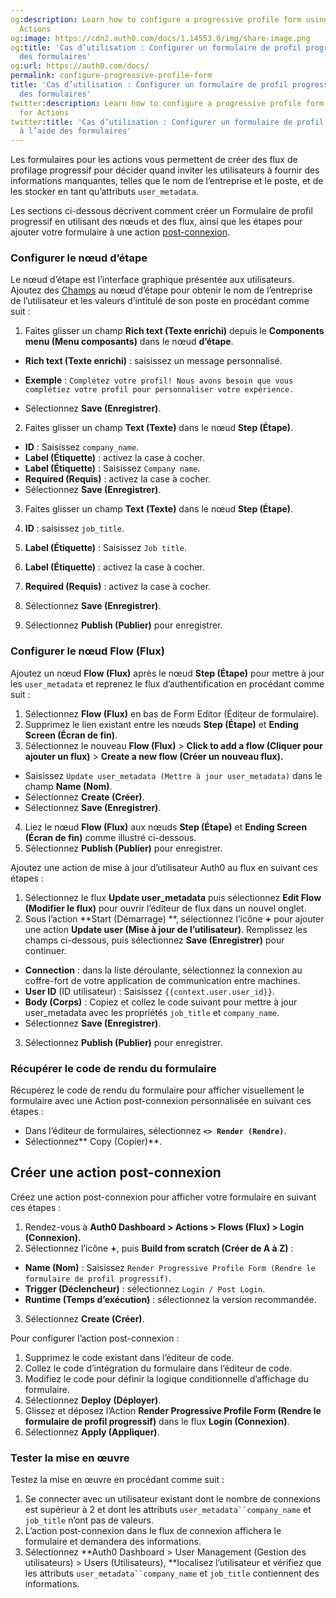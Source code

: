 ```yaml
---
og:description: Learn how to configure a progressive profile form using Forms for
  Actions
og:image: https://cdn2.auth0.com/docs/1.14553.0/img/share-image.png
og:title: 'Cas d’utilisation : Configurer un formulaire de profil progressif à l’aide
  des formulaires'
og:url: https://auth0.com/docs/
permalink: configure-progressive-profile-form
title: 'Cas d’utilisation : Configurer un formulaire de profil progressif à l’aide
  des formulaires'
twitter:description: Learn how to configure a progressive profile form using Forms
  for Actions
twitter:title: 'Cas d’utilisation : Configurer un formulaire de profil progressif
  à l’aide des formulaires'
---
```


Les formulaires pour les actions vous permettent de créer des flux de profilage progressif pour décider quand inviter les utilisateurs à fournir des informations manquantes, telles que le nom de l’entreprise et le poste, et de les stocker en tant qu’attributs `user_metadata`.

Les sections ci-dessous décrivent comment créer un Formulaire de profil progressif en utilisant des nœuds et des flux, ainsi que les étapes pour ajouter votre formulaire à une action [post-connexion](/signup-and-login-triggers/login-trigger).


### Configurer le nœud d’étape

Le nœud d’étape est l’interface graphique présentée aux utilisateurs. Ajoutez des [Champs](/nodes-and-components) au nœud d’étape pour obtenir le nom de l’entreprise de l’utilisateur et les valeurs d’intitulé de son poste en procédant comme suit :

1. Faites glisser un champ **Rich text (Texte enrichi)** depuis le **Components menu (Menu composants)** dans le nœud **d’étape**.

* **Rich text (Texte enrichi)** : saisissez un message personnalisé.

* **Exemple** : `Complétez votre profil! Nous avons besoin que vous complétiez votre profil pour personnaliser votre expérience.`
* Sélectionnez **Save (Enregistrer)**.
2. Faites glisser un champ **Text (Texte)** dans le nœud **Step (Étape)**.

* **ID** : Saisissez `company_name`.
* **Label (Étiquette)** : activez la case à cocher.
* **Label (Étiquette)** : Saisissez `Company name`.
* **Required (Requis)** : activez la case à cocher.
* Sélectionnez **Save (Enregistrer)**.
3. Faites glisser un champ **Text (Texte)** dans le nœud **Step (Étape)**.

1. **ID** : saisissez `job_title`.
2. **Label (Étiquette)** : Saisissez `Job title`.
3. **Label (Étiquette)** : activez la case à cocher.
4. **Required (Requis)** : activez la case à cocher.
5. Sélectionnez **Save (Enregistrer)**.
4. Sélectionnez **Publish (Publier)** pour enregistrer.

### **Configurer le nœud Flow (Flux)**

Ajoutez un nœud **Flow (Flux)** après le nœud **Step (Étape)** pour mettre à jour les `user_metadata` et reprenez le flux d’authentification en procédant comme suit :

1. Sélectionnez **Flow (Flux)** en bas de Form Editor (Éditeur de formulaire).
2. Supprimez le lien existant entre les nœuds **Step (Étape)** et **Ending Screen (Écran de fin)**.
3. Sélectionnez le nouveau **Flow (Flux)** > **Click to add a flow (Cliquer pour ajouter un flux)** > **Create a new flow (Créer un nouveau flux).**

* Saisissez `Update user_metadata (Mettre à jour user_metadata)` dans le champ **Name (Nom)**.
* Sélectionnez **Create (Créer)**.
* Sélectionnez **Save (Enregistrer)**.
4. Liez le nœud **Flow (Flux)** aux nœuds **Step (Étape)** et **Ending Screen (Écran de fin)** comme illustré ci-dessous.
5. Sélectionnez **Publish (Publier)** pour enregistrer.

Ajoutez une action de mise à jour d’utilisateur Auth0 au flux en suivant ces étapes :

1. Sélectionnez le flux **Update user_metadata** puis sélectionnez **Edit Flow (Modifier le flux)** pour ouvrir l’éditeur de flux dans un nouvel onglet.
2. Sous l’action **Start (Démarrage) **, sélectionnez l’icône **+** pour ajouter une action **Update user (Mise à jour de l’utilisateur)**. Remplissez les champs ci-dessous, puis sélectionnez **Save (Enregistrer)** pour continuer.

* **Connection** : dans la liste déroulante, sélectionnez la connexion au coffre-fort de votre application de communication entre machines.
* **User ID** (ID utilisateur) : Saisissez `{{context.user.user_id}}`.
* **Body (Corps)** : Copiez et collez le code suivant pour mettre à jour user_metadata avec les propriétés `job_title` et `company_name`.
* Sélectionnez **Save (Enregistrer)**.
3. Sélectionnez **Publish (Publier)** pour enregistrer.

### Récupérer le code de rendu du formulaire

Récupérez le code de rendu du formulaire pour afficher visuellement le formulaire avec une Action post-connexion personnalisée en suivant ces étapes :

* Dans l’éditeur de formulaires, sélectionnez **`<> Render (Rendre)`**.
* Sélectionnez** Copy (Copier)**.

## Créer une action post-connexion

Créez une action post-connexion pour afficher votre formulaire en suivant ces étapes :

1. Rendez-vous à **Auth0 Dashboard > Actions > Flows (Flux) > Login (Connexion).**
2. Sélectionnez l’icône **+**, puis **Build from scratch (Créer de A à Z)** :

* **Name (Nom)** : Saisissez `Render Progressive Profile Form (Rendre le formulaire de profil progressif)`.
* **Trigger (Déclencheur)** : sélectionnez `Login / Post Login`.
* **Runtime (Temps d’exécution)** : sélectionnez la version recommandée.
3. Sélectionnez **Create (Créer)**.

Pour configurer l’action post-connexion :

1. Supprimez le code existant dans l’éditeur de code.
2. Collez le code d’intégration du formulaire dans l’éditeur de code.
3. Modifiez le code pour définir la logique conditionnelle d’affichage du formulaire.
4. Sélectionnez **Deploy (Déployer)**.
5. Glissez et déposez l’Action **Render Progressive Profile Form (Rendre le formulaire de profil progressif)** dans le flux **Login (Connexion)**.
6. Sélectionnez **Apply (Appliquer)**.

### **Tester la mise en œuvre**

Testez la mise en œuvre en procédant comme suit :

1. Se connecter avec un utilisateur existant dont le nombre de connexions est supérieur à 2 et dont les attributs `user_metadata``company_name` et `job_title` n’ont pas de valeurs.
2. L’action post-connexion dans le flux de connexion affichera le formulaire et demandera des informations.
3. Sélectionnez **Auth0 Dashboard > User Management (Gestion des utilisateurs) > Users (Utilisateurs), **localisez l’utilisateur et vérifiez que les attributs `user_metadata``company_name` et `job_title` contiennent des informations.